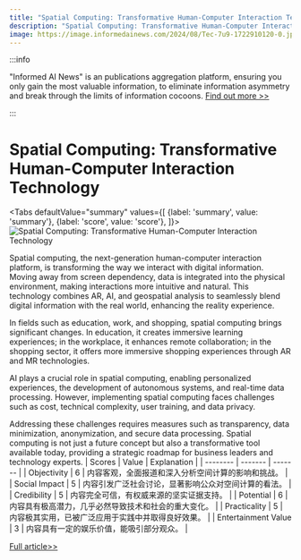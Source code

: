 ```yaml
---
title: "Spatial Computing: Transformative Human-Computer Interaction Technology"
description: "Spatial Computing: Transformative Human-Computer Interaction Technology"
image: https://image.informedainews.com/2024/08/Tec-7u9-1722910120-0.jpg
---
```



:::info

"Informed AI News" is an publications aggregation platform, ensuring you only gain the most valuable information, to eliminate information asymmetry and break through the limits of information cocoons.  [Find out more >>](/)

:::

# Spatial Computing: Transformative Human-Computer Interaction Technology


<Tabs
	defaultValue="summary"
	values={[
	{label: 'summary', value: 'summary'},
	{label: 'score', value: 'score'},
]}>
<TabItem value="summary">
<img
  src="https://image.informedainews.com/2024/08/Tec-7u9-1722910120-0.jpg"
  alt="Spatial Computing: Transformative Human-Computer Interaction Technology"
/>



Spatial computing, the next-generation human-computer interaction platform, is transforming the way we interact with digital information. Moving away from screen dependency, data is integrated into the physical environment, making interactions more intuitive and natural. This technology combines AR, AI, and geospatial analysis to seamlessly blend digital information with the real world, enhancing the reality experience.

In fields such as education, work, and shopping, spatial computing brings significant changes. In education, it creates immersive learning experiences; in the workplace, it enhances remote collaboration; in the shopping sector, it offers more immersive shopping experiences through AR and MR technologies.

AI plays a crucial role in spatial computing, enabling personalized experiences, the development of autonomous systems, and real-time data processing. However, implementing spatial computing faces challenges such as cost, technical complexity, user training, and data privacy.

Addressing these challenges requires measures such as transparency, data minimization, anonymization, and secure data processing. Spatial computing is not just a future concept but also a transformative tool available today, providing a strategic roadmap for business leaders and technology experts.
</TabItem>
<TabItem value="score">
	| Scores     | Value   | Explanation |
	| -------- | ------- | ------- |
	| Objectivity  | 6    | 内容客观，全面报道和深入分析空间计算的影响和挑战。    |
	| Social Impact | 5     | 内容引发广泛社会讨论，显著影响公众对空间计算的看法。    |
	| Credibility    | 5    | 内容完全可信，有权威来源的坚实证据支持。    |
	| Potential    | 6    | 内容具有极高潜力，几乎必然导致技术和社会的重大变化。    |
	| Practicality    | 5    | 内容极其实用，已被广泛应用于实践中并取得良好效果。    |
	| Entertainment Value    | 3    | 内容具有一定的娱乐价值，能吸引部分观众。    |
</TabItem>
</Tabs>

[Full article>>](https://www.mittrchina.com/news/detail/13617)
